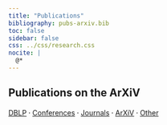 ```yaml
---
title: "Publications"
bibliography: pubs-arxiv.bib
toc: false
sidebar: false
css: ../css/research.css
nocite: |
  @*
---
```


:::{.column-page}

# Publications on the ArXiV

[DBLP](https://dblp.org/pid/85/6789.html) ⸱ [Conferences](/research/publications-conference.qmd) ⸱ [Journals](/research/publications-journal.qmd) ⸱ [ArXiV](/research/publications-arxiv.qmd) ⸱ [Other](/research/publications-other.qmd)

<p>&nbsp;</p>

::: {#refs}
:::


:::